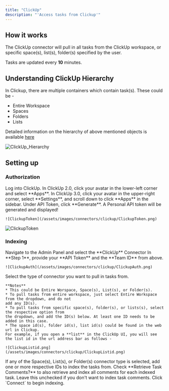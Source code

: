 ```yaml
---
title: "ClickUp"
description: "'Access tasks from Clickup'"
---
```


## How it works

The ClickUp connector will pull in all tasks from the ClickUp workspace, or specific space(s), list(s), folder(s)
specified by the user.

Tasks are updated every **10** minutes.

## Understanding ClickUp Hierarchy

In Clickup, there are multiple containers which contain task(s). These could be -
* Entire Workspace
* Spaces
* Folders
* Lists

Detailed information on the hierarchy of above mentioned objects is available
[here](https://help.clickup.com/hc/en-us/articles/13856392825367-Intro-to-the-Hierarchy)

![ClickUp_Hierarchy](/assets/images/connectors/clickup/ClickUp_Hierarchy.gif)

## Setting up

### Authorization

<Steps>
  <Step title="Log in to ClickUp">
    Log into ClickUp.
  </Step>

  <Step title="Open Apps settings">
    In ClickUp 2.0, click your avatar in the lower-left corner and select **Apps**. In ClickUp 3.0,
    click your avatar in the upper-right corner, select **Settings**, and scroll down to click **Apps** in the sidebar.
  </Step>

  <Step title="Generate API token">
    Under API Token, click **Generate**. A Personal API token will be generated and displayed!

    ![ClickupToken](/assets/images/connectors/clickup/ClickupToken.png)
  </Step>
</Steps>

![ClickupToken](/assets/images/connectors/clickup/ClickupToken.png)

### Indexing

<Steps>
  <Step title="Open ClickUp connector">
    Navigate to the Admin Panel and select the **ClickUp** Connector
  </Step>

  <Step title="Enter API token and Team ID">
    In **Step 1**, provide your **API Token** and the **Team ID** from above.

    ![ClickupAuth](/assets/images/connectors/clickup/ClickupAuth.png)
  </Step>

  <Step title="Select connector type">
    Select the type of connector you want to pull in tasks from.

    **Notes**
    * This could be Entire Worspace, Space(s), List(s), or Folder(s).
    * To pull tasks from entire workspace, just select Entire Workspace from the dropdown, and do not
    add any ID(s).
    * To pull tasks from specific space(s), folder(s), or lists(s), select the respective option from
    the dropdown, and add the ID(s) below. At least one ID needs to be added in this case.
    * The space id(s), folder id(s), list id(s) could be found in the web url in Clickup.
    For example, if you open a **list** in the ClickUp UI, you will see the list id in the url address bar as follows -

    ![ClickupListid.png](/assets/images/connectors/clickup/ClickupListid.png)
  </Step>

  <Step title="Enter IDs as needed">
    If any of the Space(s), List(s), or Folder(s) connector type is selected,
    add one or more respective IDs to index the tasks from.
  </Step>

  <Step title="Choose comment indexing">
    Check **Retrieve Task Comments?** to also retrieve and index all comments for each indexed task.
    Leave this unchecked if you don't want to index task comments.
  </Step>

  <Step title="Start indexing">
    Click `Connect` to begin indexing.
  </Step>
</Steps>
